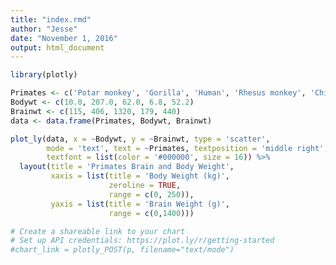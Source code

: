 ```yaml
---
title: "index.rmd"
author: "Jesse"
date: "November 1, 2016"
output: html_document
---
```


```r
library(plotly)

Primates <- c('Potar monkey', 'Gorilla', 'Human', 'Rhesus monkey', 'Chimp')
Bodywt <- c(10.0, 207.0, 62.0, 6.8, 52.2)
Brainwt <- c(115, 406, 1320, 179, 440)
data <- data.frame(Primates, Bodywt, Brainwt)

plot_ly(data, x = ~Bodywt, y = ~Brainwt, type = 'scatter',
        mode = 'text', text = ~Primates, textposition = 'middle right',
        textfont = list(color = '#000000', size = 16)) %>%
  layout(title = 'Primates Brain and Body Weight',
         xaxis = list(title = 'Body Weight (kg)',
                      zeroline = TRUE,
                      range = c(0, 250)),
         yaxis = list(title = 'Brain Weight (g)',
                      range = c(0,1400)))

# Create a shareable link to your chart
# Set up API credentials: https://plot.ly/r/getting-started
#chart_link = plotly_POST(p, filename="text/mode")




```